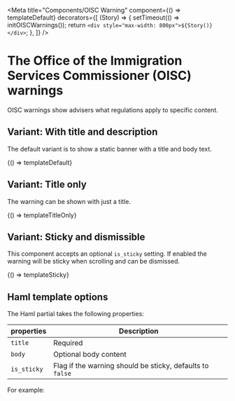 
<Meta
  title="Components/OISC Warning"
  component={() => templateDefault}
  decorators={[
    (Story) => {
      setTimeout(() => initOISCWarnings());
      return `<div style="max-width: 800px">${Story()}</div>`;
    },
  ]}
/>

# The Office of the Immigration Services Commissioner (OISC) warnings

OISC warnings show advisers what regulations apply to specific content.

## Variant: With title and description

The default variant is to show a static banner with a title and body text.


<Preview>
  <Story
    name="With title and description"
    parameters={{ docs: { source: { code: templateDefaultCode } } }}
  >
    {() => templateDefault}
  </Story>
</Preview>

## Variant: Title only

The warning can be shown with just a title.


<Preview>
  <Story
    name="Title only"
    parameters={{ docs: { source: { code: templateTitleOnlyCode } } }}
  >
    {() => templateTitleOnly}
  </Story>
</Preview>

## Variant: Sticky and dismissible

This component accepts an optional `is_sticky` setting. If enabled the warning will be sticky when scrolling and can be dismissed.


<Preview>
  <Story
    name="Sticky"
    inline={false}
    height={'500px'}
    parameters={{ docs: { source: { code: templateStickyCode } } }}
  >
    {() => templateSticky}
  </Story>
</Preview>

## Haml template options

The Haml partial takes the following properties:

| properties  | Description                                               |
| ----------- | --------------------------------------------------------- |
| `title`     | Required                                                  |
| `body`      | Optional body content                                     |
| `is_sticky` | Flag if the warning should be sticky, defaults to `false` |

For example:

<Source dark="true" lang="haml" code={templateDefaultCode} />
